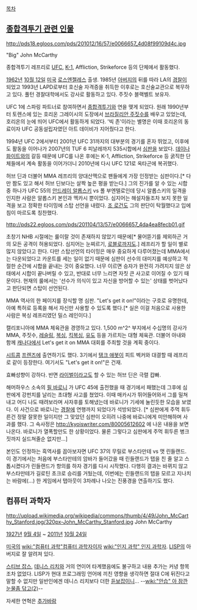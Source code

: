 [[목차]]

== [[종합격투기 관련 인물]] ==

http://pds18.egloos.com/pds/201012/16/57/e0066657_4d08f99109d4c.jpg

"Big" John McCarthy

종합격투기 레프리로 [[UFC]], [[K-1]], Affliction, Strikeforce 등의 단체에서 활동했다.

[[1962년]] [[10월 12일]] [[미국]] [[로스엔젤레스]] 출생. 1985년 [[아버지]]의 뒤를 따라 LA의 [[경찰]]이 되었고 1993년 LAPD로부터 호신술 자격증을 취득한 이후로는 호신술교관으로 복무하고 있다. 풀턴 경찰대학에서도 강사로 활동하고 있다. 주짓수 블랙벨트 보유자.

UFC 1에 스파링 파트너로 참여하면서 [[종합격투기]]와 연을 맺게 되었다. 원래 1990년부터 토렌스에 있는 호리온 그레이시의 도장에서 [[브라질리안 주짓수]]를 배우고 있었는데, 호리온의 눈에 띄어 UFC에서 활동하게 되었다. '빅 존'이라는 별명은 이때 호리온의 동료이자 UFC 공동설립자였던 아트 데이비가 지어줬다고 한다.

1994년 UFC 2에서부터 2001년 UFC 31까지의 대부분의 경기를 혼자 뛰었고, 이후에도 활동을 이어나가 2007년의  TUF 6 피날레까지 535시합에서 [[심판]]을 보았다. [[데이나 화이트]]와의 갈등 때문에 UFC를 나온 후에는 K-1, Affliction, Strikeforce 등 굵직한 단체들에서 계속 활동을 이어가더니 2010년에 다시 UFC 121로 옥타곤에 복귀했다.

허브 딘과 더불어 MMA 레프리의 양대산맥으로 팬들에게 가장 인정받는 심판이다.[* 다만 짬도 있고 해서 허브 딘보다는 살짝 높은 평을 받는다.] 그의 진가를 알 수 있는 시합 중 하나가 UFC 55의 [[안드레이 알롭스키]] vs 폴 부엔텔로인데 당시 알롭스키의 일격을 인지한 사람은 알롭스키 본인과 멕카시 뿐이었다. 심지어는 해설자들조차 보지 못한 일격을 보고 정확한 타이밍에 스탑 선언을 내렸다. [[조 로건]]도 그의 판단이 탁월했다고 입에 침이 마르도록 칭찬했다.

http://pds22.egloos.com/pds/201104/13/57/e0066657_4da4ea8fecb01.gif

초창기 NHB 시절에는 룰이랄 것이 존재하지 않았기 때문에[* 물어뜯기를 제외하곤 거의 모든 공격이 허용되었다. 심지어는 눈찌르기, [[로블로]]까지도.] 레프리가 할 일이 별로 많지 않았다고 한다. 다만 스탑선언의 타이밍은 매우 중요하게 다루어졌는데 MMA에서는 다운되었다고 카운트를 세는 일이 없기 때문에 심판이 선수의 대미지를 예상하고 적절한 순간에 시합을 끝내는 것이 중요했다. 너무 이르면 승자가 완전히 가려지지 않은 상태에서 시합이 끝나버릴 수 있고, 반대로 너무 느리면 자칫 큰 사고로 이어질 수 있기 때문이다. 현재의 룰에서는 '선수가 의식이 있고 자신을 방어할 수 있는' 상태를 벗어났다고 판단되면 스탑이 선언된다.

MMA 역사의 한 페이지를 장식할 명 심판. "Let's get it on!"이라는 구호로 유명한데, 아예 특허로 등록을 해서 자신만 사용할 수 있도록 했다.[* 실은 이걸 처음으로 사용한 사람은 복싱 레프리였던 밀스 레인이다.]

캘리포니아에 MMA 체육관을 경영하고 있다. 1,500 m^2^ 부지에서 수십명의 강사가 MMA, 주짓수, [[레슬링]], [[복싱]], [[킥복싱]], [[유도]] 등을 가르치는 대형 체육관. 더불어 아내와 함께 [[캐나다]]에서 Let's get it on MMA 대회를 주최할 것을 계획 중이다. 

[[시트콤]] [[프렌즈]]에 출연하기도 했다. 3기에서 [[탱크 애봇]]이 피트 벡커와 대결할 때 레프리로 같이 등장한다. 여기서도 "Let's get it on!"은 건재.

효빠성향이 강하다. 반면 [[라이벌]]이라고도 할 수 있는 허브 딘은 극렬 캅빠.

해머하우스 소속의 [[필 바로니]] 가 UFC 45에 출전했을 때 경기에서 패했는데 그후에 심판에게 강펀치를 날리는 초대형 사고를 쳤었다. 이때 매카시가 뛰어들어와서 그를 밀쳐내고 어디 나도 때려보라며 사자후를 토해냈는데 바로니가 기세에 눌린듯한 모습을 보였다. 이 사건으로 바로니는 [[경찰]]에 연행까지 되었다가 석방되었다. [* 심판에게 주먹 휘두른건 정말 잘못한 일이지만 그 맞았던 심판이 오히려 나중에 바로니에게 미안해하며 사과를 했다. 그 속사정은  http://kyoiswriter.com/80005612602 에 나온 내용을 보면 나온다. 바로니가 열폭할만도 한 상황이었다. 물론 그렇다고 심판에게 주먹 휘두른 병크짓까지 실드쳐줄순 없지만...]

본인도 인정하는 흑역사를 꼽아보자면 UFC 37의 무릴로 부스타만테 vs 맷 린들랜드. 이 경기에서는 처음에 부스타만테의 암바가 들어갔을 때 린들랜드가 탭을 친 줄 알고 스톱시켰다가 린들랜드가 항의를 하자 경기를 다시 시작했다. 다행히 결과는 바뀌지 않고 부스타만테가 길로틴 초크로 승리를 거뒀는데, 이번에는 린들랜드의 탭을 모르고 지나치는 바람에(...) 한 게임에서 탭아웃이 3차례나 나오는 진풍경을 연출하기도 했다. 

== 컴퓨터 과학자 ==

http://upload.wikimedia.org/wikipedia/commons/thumb/4/49/John_McCarthy_Stanford.jpg/320px-John_McCarthy_Stanford.jpg
John McCarthy

[[1927년]] [[9월 4일]] ~ [[2011년]] [[10월 24일]]

[[미국]]의 [[wiki:"컴퓨터 과학"컴퓨터 과학자]]이자 [[wiki:"인지 과학" 인지 과학자]]. [[LISP]]의 아버지로 잘 알려져 있다.

[[스티브 잡스]], [[데니스 리치]]와 거의 연이어 타계했음에도 불구하고 내용 추가는 커녕 항목조차 없었다. LISP가 현대 프로그래밍 언어에 끼친 영향을 생각하면 절대 C에 뒤진다고 말할 수 없지만 일반인에겐 데니스 리치보다 더한 [[듣보잡]]이니... --[[wiki:"안습" 아 잠깐 눈물좀 닦고(2)]]--

자세한 연혁은 [[추가바람]]
